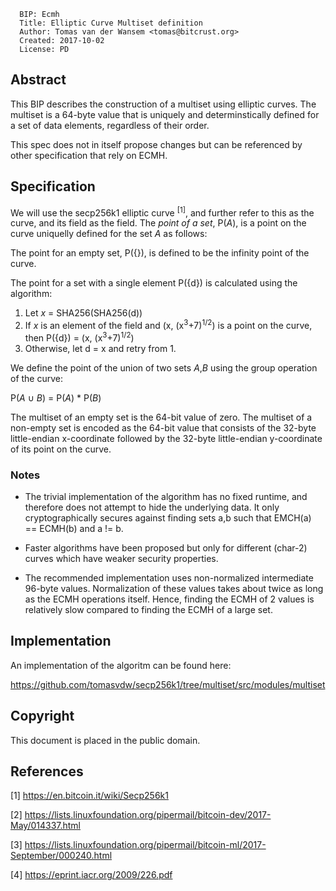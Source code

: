 <pre>
  BIP: Ecmh
  Title: Elliptic Curve Multiset definition
  Author: Tomas van der Wansem <tomas@bitcrust.org>
  Created: 2017-10-02
  License: PD
</pre>

== Abstract ==

This BIP describes the construction of a multiset using elliptic curves. The multiset is a 64-byte value that is uniquely and determinstically
defined for a set of data elements, regardless of their order.

This spec does not in itself propose changes but can be referenced by other specification that rely on ECMH.

== Specification ==

We will use the secp256k1 elliptic curve <sup>[1]</sup>, and further refer to this as the curve, and its field as the field.  The ''point of a set'', P(''A''), is a point on the curve uniquelly defined for the set ''A'' as follows:

The point for an empty set, P({}), is defined to be the infinity point of the curve.

The point for a set with a single element P({d}) is calculated using the algorithm:

# Let ''x'' = SHA256(SHA256(d))
# If ''x'' is an element of the field and (x, (x<sup>3</sup>+7)<sup>1/2</sup>) is a point on the curve, then P({d}) = (x, (x<sup>3</sup>+7)<sup>1/2</sup>)
# Otherwise, let d = x and retry from 1.

We define the point of the union of two sets ''A'',''B'' using the group operation of the curve:

P(''A'' ∪ ''B'') = P(''A'') * P(''B'')

The multiset of an empty set is the 64-bit value of zero. The multiset of a non-empty set is encoded as the 64-bit value that consists of the 32-byte little-endian x-coordinate followed by the 32-byte little-endian y-coordinate of its point on the curve.


=== Notes ===

* The trivial implementation of the algorithm has no fixed runtime, and therefore does not attempt to hide the underlying data. It only cryptographically secures against finding sets a,b such that EMCH(a) == ECMH(b) and a != b.

* Faster algorithms have been proposed but only for different (char-2) curves which have weaker security properties.

* The recommended implementation uses non-normalized intermediate 96-byte values. Normalization of these values takes about twice as long as the ECMH operations itself. Hence, finding the ECMH of 2 values is relatively slow compared to finding the ECMH of a large set.

== Implementation ==

An implementation of the algoritm can be found here:

https://github.com/tomasvdw/secp256k1/tree/multiset/src/modules/multiset

==Copyright==

This document is placed in the public domain.

== References ==

[1] https://en.bitcoin.it/wiki/Secp256k1

[2] https://lists.linuxfoundation.org/pipermail/bitcoin-dev/2017-May/014337.html

[3] https://lists.linuxfoundation.org/pipermail/bitcoin-ml/2017-September/000240.html

[4] https://eprint.iacr.org/2009/226.pdf
